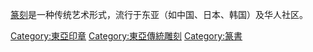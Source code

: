 {{Catnav|頁面分類|人文學科|艺术|工藝|手工艺}}

[[篆刻|篆刻]]是一种传统艺术形式，流行于东亚（如中国、日本、韩国）及华人社区。

[[Category:東亞印章|Category:東亞印章]]
[[Category:東亞傳統雕刻|Category:東亞傳統雕刻]]
[[Category:篆書|Category:篆書]]